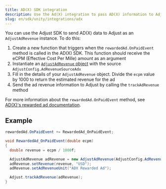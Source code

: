 ```yaml
---
title: AD(X) SDK integration
description: Use the Ad(X) integration to pass AD(X) information to Adjust's servers.
slug: en/sdk/unity/integrations/adx
---
```


You can use the Adjust SDK to send AD(X) data to Adjust as an `AdjustAdRevenue` instance. To do this:

1. Create a new function that triggers when the `rewardedAd.OnPaidEvent` method is called in the AD(X) SDK. This function should receive the eCPM (Effective Cost Per Mille) amount as an argument
2. Instantiate an [`AdjustAdRevenue` object](/en/sdk/unity/features/ad-revenue) with the source `AdjustConfig.AdRevenueSourceAdx`
3. Fill in the details of your `AdjustAdRevenue` object. Divide the `ecpm` value by 1000 to return the estimated revenue for the ad
4. Send the ad revenue information to Adjust by calling the `trackAdRevenue` method

<Callout type="seealso">

For more information about the `rewardedAd.OnPaidEvent` method, see [AD(X)'s rewarded ad documentation](https://docs.adxcorp.kr/unity/sdk-integration/ad-formats/rewarded-ad/ad-x#4.-a-d-revenue-onpaidevent).

</Callout>

## Example

```cs
rewardedAd.OnPaidEvent += RewardedAd_OnPaidEvent;

void RewardedAd_OnPaidEvent(double ecpm)
{
  double revenue = ecpm / 1000f;

  AdjustAdRevenue adRevenue = new AdjustAdRevenue(AdjustConfig.AdRevenueSourceAdx);
  adRevenue.setRevenue(revenue, "USD");
  adRevenue.setAdRevenueUnit("ADX Rewarded Ad");

  Adjust.trackAdRevenue(adRevenue);
}
```

